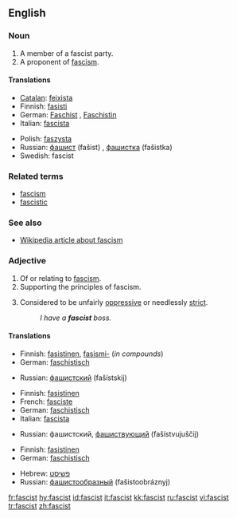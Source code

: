 ==English==

===Noun===
{{en-noun}}

# A member of a fascist party.
# A proponent of [[fascism]].

====Translations====
{{top}}
* [[Catalan]]: [[feixista]]
* Finnish: [[fasisti]]
* German: [[Faschist]] {{m}}, [[Faschistin]] {{f}}
* Italian: [[fascista]]
{{mid}}
* Polish: [[faszysta]] {{m}}
* Russian: [[фашист]] (fašist) {{m}}, [[фашистка]] (fašistka) {{f}}
* Swedish: fascist {{c}}
{{bottom}}

===Related terms===
* [[fascism]]
* [[fascistic]]

===See also===
* [[w:fascism|Wikipedia article about fascism]]

===Adjective===
{{en-adj}}

# Of or relating to [[fascism]].
# Supporting the principles of fascism.
# {{informal}} Considered to be unfairly [[oppressive]] or needlessly [[strict]].
#: ''I have a '''fascist''' boss.''

====Translations====

{{trans-top|of or relating to fascism}}
* Finnish: [[fasistinen]], [[fasismi-]] (''in compounds'')
* German: [[faschistisch]]
{{trans-mid}}
* Russian: [[фашистский]] (fašístskij)
{{trans-bottom}}

{{trans-top|supporting the principles of fascism}}
* Finnish: [[fasistinen]]
* French: [[fasciste]]
* German: [[faschistisch]]
* Italian: [[fascista]]
{{trans-mid}}
* Russian: фашистский, [[фашиствующий]] (fašístvujuščij)
{{trans-bottom}}

{{trans-top|informal: unfairly oppressive or needlessly strict}}
* Finnish: [[fasistinen]]
* German: [[faschistisch]]
{{trans-mid}}
* Hebrew: [[פשיסט]]
* Russian: [[фашистообразный]] (fašistoobráznyj)
{{trans-bottom}}

[[fr:fascist]]
[[hy:fascist]]
[[id:fascist]]
[[it:fascist]]
[[kk:fascist]]
[[ru:fascist]]
[[vi:fascist]]
[[tr:fascist]]
[[zh:fascist]]